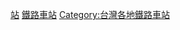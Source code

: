 {{Commonscat|Train stations in Taipei County}}

[[Category:新北鐵路|站]]
[[Category:新北市各類車站|鐵路車站]]
[[Category:台灣各地鐵路車站|Category:台灣各地鐵路車站]]